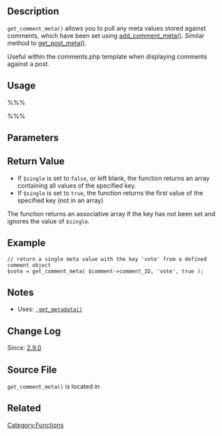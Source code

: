==Description==

<tt>get_comment_meta()</tt> allows you to pull any meta values stored against comments, which have been set using [[Function_Reference/add_comment_meta|add_comment_meta()]]. Similar method to [[Function_Reference/get_post_meta|get_post_meta()]].

Useful within the comments.php template when displaying comments against a post.

==Usage==
%%%<?php $meta_values = get_comment_meta( $comment_id, $key, $single ); ?> %%%
==Parameters==
{{Parameter|$comment_id|integer|The ID of the comment from which you want the data. Use $comment->comment_ID to get a comment's ID.}}
{{Parameter|$key|string|A string containing the name of the meta value you want. By default, returns data for all keys.|Optional}}
{{Parameter|$single|boolean|If set to true then the function will return a single result, as a '''string'''. If false, or not set, then the function returns an '''array''' of the custom fields.  This is not intuitive. For example, if you fetch a serialized array with this method you want $single to be true to actually get an unserialized array back.  If you pass in false, or leave it out, you will have an array of one, and the value at index 0 will be the serialized string.|optional|false}}

==Return Value==

* If <tt>$single</tt> is set to <tt>false</tt>, or left blank, the function returns an array containing all values of the specified key.
* If <tt>$single</tt> is set to <tt>true</tt>, the function returns the first value of the specified key (not in an array)
The function returns an associative array if the key has not been set and ignores the value of <tt>$single</tt>.

==Example==

<pre>
// return a single meta value with the key 'vote' from a defined comment object
$vote = get_comment_meta( $comment->comment_ID, 'vote', true );
</pre>

== Notes ==

* Uses: <tt>[[Function_Reference/get_metadata | get_metadata()]]</tt>

== Change Log ==

Since: [[Version 2.9|2.9.0]]

== Source File ==

<tt>get_comment_meta()</tt> is located in {{Trac|wp-includes/comment.php}}

== Related ==

{{Comment Meta Tags}}

{{Tag Footer}}

[[Category:Functions]]
